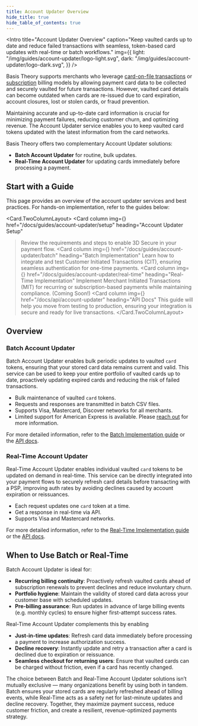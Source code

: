 ```yaml
---
title: Account Updater Overview
hide_title: true
hide_table_of_contents: true
---
```



<Intro
  title="Account Updater Overview"
  caption="Keep vaulted cards up to date and reduce failed transactions with seamless, token-based card updates with real-time or batch workflows."
  img={{
    light: "/img/guides/account-updater/logo-light.svg",
    dark: "/img/guides/account-updater/logo-dark.svg",
  }}
/>

Basis Theory supports merchants who leverage [card-on-file transactions](https://blog.basistheory.com/card-on-file-transactions) or [subscription](https://blog.basistheory.com/subscription-payment-processing) billing models by allowing payment card data to be collected and securely vaulted for future transactions.
However, vaulted card details can become outdated when cards are re-issued due to card expiration, account closures, lost or stolen cards, or fraud prevention.

Maintaining accurate and up-to-date card information is crucial for minimizing payment failures, reducing customer churn, and optimizing revenue.
The Account Updater service enables you to keep vaulted card tokens updated with the latest information from the card networks.

Basis Theory offers two complementary Account Updater solutions:
- **Batch Account Updater** for routine, bulk updates.
- **Real-Time Account Updater** for updating cards immediately before processing a payment.

## Start with a Guide

This page provides an overview of the account updater services and best practices. For hands-on implementation, refer to the guides below:

<Card.TwoColumnLayout>
  <Card
    column
    img={<LogoGuides />}
    href="/docs/guides/account-updater/setup"
    heading="Account Updater Setup"
  >Review the requirements and steps to enable 3D Secure in your payment flow.</Card>
  <Card
    column
    img={<LogoGuides />}
    href="/docs/guides/account-updater/batch"
    heading="Batch Implementation"
  >Learn how to integrate and test Customer Initiated Transactions (CIT), ensuring seamless authentication for one-time payments.</Card>
  <Card
    column
    img={<LogoGuides />}
    href="/docs/guides/account-updater/real-time"
    heading="Real-Time Implementation"
  >Implement Merchant Initiated Transactions (MIT) for recurring or subscription-based payments while maintaining compliance. (Coming Soon!)</Card>
  <Card
    column
    img={<LogoGuides />}
    href="/docs/api/account-updater"
    heading="API Docs"
  >This guide will help you move from testing to production, ensuring your integration is secure and ready for live transactions.</Card>
</Card.TwoColumnLayout>

## Overview

### Batch Account Updater

Batch Account Updater enables bulk periodic updates to vaulted `card` tokens, ensuring that your stored card data remains current and valid.
This service can be used to keep your entire portfolio of vaulted cards up to date, proactively updating expired cards and reducing the risk of failed transactions.

- Bulk maintenance of vaulted `card` tokens.
- Requests and responses are transmitted in batch CSV files.
- Supports Visa, Mastercard, Discover networks for all merchants.
- Limited support for American Express is available. Please [reach out](https://basistheory.com/contact) for more information.

For more detailed information, refer to the [Batch Implementation guide](/docs/guides/account-updater/batch-implementation) or the [API docs](/docs/api/account-updater/batch).

### Real-Time Account Updater

Real-Time Account Updater enables individual vaulted `card` tokens to be updated on demand in real-time.
This service can be directly integrated into your payment flows to securely refresh card details before transacting with a PSP, improving auth rates by avoiding declines caused by account expiration or reissuances.

- Each request updates one `card` token at a time.
- Get a response in real-time via API.
- Supports Visa and Mastercard networks.

For more detailed information, refer to the [Real-Time Implementation guide](/docs/guides/account-updater/real-time-implementation) or the [API docs](/docs/api/account-updater/real-time).

## When to Use Batch or Real-Time

Batch Account Updater is ideal for:
- **Recurring billing continuity**: Proactively refresh vaulted cards ahead of subscription renewals to prevent declines and reduce involuntary churn.
- **Portfolio hygiene**: Maintain the validity of stored card data across your customer base with scheduled updates.
- **Pre-billing assurance**: Run updates in advance of large billing events (e.g. monthly cycles) to ensure higher first-attempt success rates.

Real-Time Account Updater complements this by enabling
- **Just-in-time updates**: Refresh card data immediately before processing a payment to increase authorization success.
- **Decline recovery**: Instantly update and retry a transaction after a card is declined due to expiration or reissuance.
- **Seamless checkout for returning users**: Ensure that vaulted cards can be charged without friction, even if a card has recently changed.

The choice between Batch and Real-Time Account Updater solutions isn’t mutually exclusive — many organizations benefit by using both in tandem.
Batch ensures your stored cards are regularly refreshed ahead of billing events, while Real-Time acts as a safety net for last-minute updates and decline recovery.
Together, they maximize payment success, reduce customer friction, and create a resilient, revenue-optimized payments strategy.
